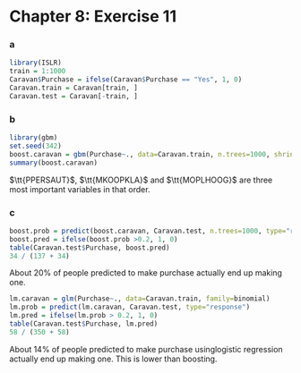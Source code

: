 Chapter 8: Exercise 11
========================================================

### a
```r
library(ISLR)
train = 1:1000
Caravan$Purchase = ifelse(Caravan$Purchase == "Yes", 1, 0)
Caravan.train = Caravan[train, ]
Caravan.test = Caravan[-train, ]
```

### b
```r
library(gbm)
set.seed(342)
boost.caravan = gbm(Purchase~., data=Caravan.train, n.trees=1000, shrinkage=0.01)
summary(boost.caravan)
```
$\tt{PPERSAUT}$, $\tt{MKOOPKLA}$ and $\tt{MOPLHOOG}$ are three most important variables in that order.

### c
```r
boost.prob = predict(boost.caravan, Caravan.test, n.trees=1000, type="response")
boost.pred = ifelse(boost.prob >0.2, 1, 0)
table(Caravan.test$Purchase, boost.pred)
34 / (137 + 34)
```
About $20$% of people predicted to make purchase actually end up making one.
```r
lm.caravan = glm(Purchase~., data=Caravan.train, family=binomial)
lm.prob = predict(lm.caravan, Caravan.test, type="response")
lm.pred = ifelse(lm.prob > 0.2, 1, 0)
table(Caravan.test$Purchase, lm.pred)
58 / (350 + 58)
```
About $14$% of people predicted to make purchase usinglogistic regression actually end up making one. This is lower than boosting.